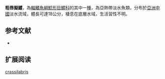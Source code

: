 {{Speciesbox
| name = 粗唇擬鱨
| image =
| image_width = 250px
| image_caption = 
| status = NE
| status_system = IUCN3.1
| genus = Pseudobagrus 
| species = crassilabris
| authority = [[Günther|Günther]], 1864
| synonyms = *''Liocassis crassilabris'' ,Günther, 1864 
*''Leiocassis crassilabris '',Günther, 1864 
*''Leiocassis crassilabris crassilabris '',Günther, 1864 
}}
'''粗唇擬鱨'''，為[[輻鰭魚綱|輻鰭魚綱]][[鯰形目|鯰形目]][[鱨科|鱨科]]的其中一[[種|種]]，為亞熱帶淡水魚類，分布於[[亞洲|亞洲]][[中國|中國]]淡水流域，體長可達18公分，棲息在底層水域，生活習性不明。

==参考文献==
*{{FishBase_species|genus=Pseudobagrus|species=crassilabris|year=2015|month=4}}

== 扩展阅读 ==
{{refbegin}}
{{wikispecies-inline|Pseudobagrus crassilabris|粗唇擬鱨}}
{{refend}}

[[Category:擬鱨屬|crassilabris]]